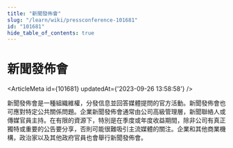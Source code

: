 ```yaml
---
title: "新聞發佈會"
slug: "/learn/wiki/pressconference-101681"
id: "101681"
hide_table_of_contents: true
---
```



# 新聞發佈會

<ArticleMeta id={101681} updatedAt={'2023-09-26 13:58:58'} />
<div className='border-solid border-b border-t-0 my-4 border-[var(--ifm-color-gray-300)]' />

新聞發佈會是一種組織維權，分發信息並回答媒體提問的官方活動。新聞發佈會也可應對特定公共關係問題。企業新聞發佈會通常由公司高級管理層，新聞聯絡人或傳媒官員主持。在有限的資源下，特別是在季度或年度收益期間，除非公司有真正獨特或重要的公告要分享，否則可能很難吸引主流媒體的關注。企業和其他商業機構，政治家以及其他政府官員也會舉行新聞發佈會。

